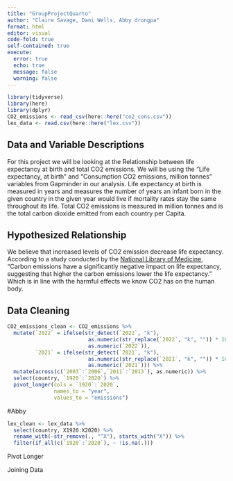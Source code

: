 ```yaml
---
title: "GroupProjectQuarto"
author: "Claire Savage, Dani Wells, Abby drongpa"
format: html
editor: visual
code-fold: true
self-contained: true
execute: 
  error: true
  echo: true
  message: false
  warning: false
---
```


```r
library(tidyverse)
library(here)
library(dplyr)
CO2_emissions <- read_csv(here::here("co2_cons.csv"))
lex_data <- read.csv(here::here("lex.csv"))
```

## Data and Variable Descriptions

For this project we will be looking at the Relationship between life expectancy at birth and total CO2 emissions. We will be using the "Life expectancy, at birth" and "Consumption CO2 emissions, million tonnes" variables from Gapminder in our analysis. Life expectancy at birth is measured in years and measures the number of years an infant born in the given country in the given year would live if mortality rates stay the same throughout its life. Total CO2 emissions is measured in million tonnes and is the total carbon dioxide emitted from each country per Capita.

## Hypothesized Relationship

We believe that increased levels of CO2 emission decrease life expectancy. According to a study conducted by the [National Library of Medicine](https://www.ncbi.nlm.nih.gov/pmc/articles/PMC8782287/#:~:text=Carbon%20emissions%20have%20a%20significantly,decreases%20life%20expectancy%20by%200.012%25.), “Carbon emissions have a significantly negative impact on life expectancy, suggesting that higher the carbon emissions lower the life expectancy.” Which is in line with the harmful effects we know CO2 has on the human body.

## Data Cleaning

```r
CO2_emissions_clean <- CO2_emissions %>%
  mutate(`2022` = ifelse(str_detect(`2022`, "k"), 
                          as.numeric(str_replace(`2022`, "k", "")) * 1000, 
                          as.numeric(`2022`)),
         `2021` = ifelse(str_detect(`2021`, "k"), 
                          as.numeric(str_replace(`2021`, "k", "")) * 1000, 
                          as.numeric(`2021`))) %>% 
  mutate(across(c(`2003`:`2006`,`2011`:`2013`), as.numeric)) %>% 
  select(country, `1920`:`2020`) %>% 
  pivot_longer(cols = `1920`:`2020`,
               names_to = "year",
               values_to = "emissions")


```

#Abby

```r
lex_clean <- lex_data %>%
  select(country, X1920:X2020) %>%
  rename_with(~str_remove(., "^X"), starts_with("X")) %>%
  filter(if_all(c(`1920`:`2020`), ~ !is.na(.)))


```

Pivot Longer

Joining Data
